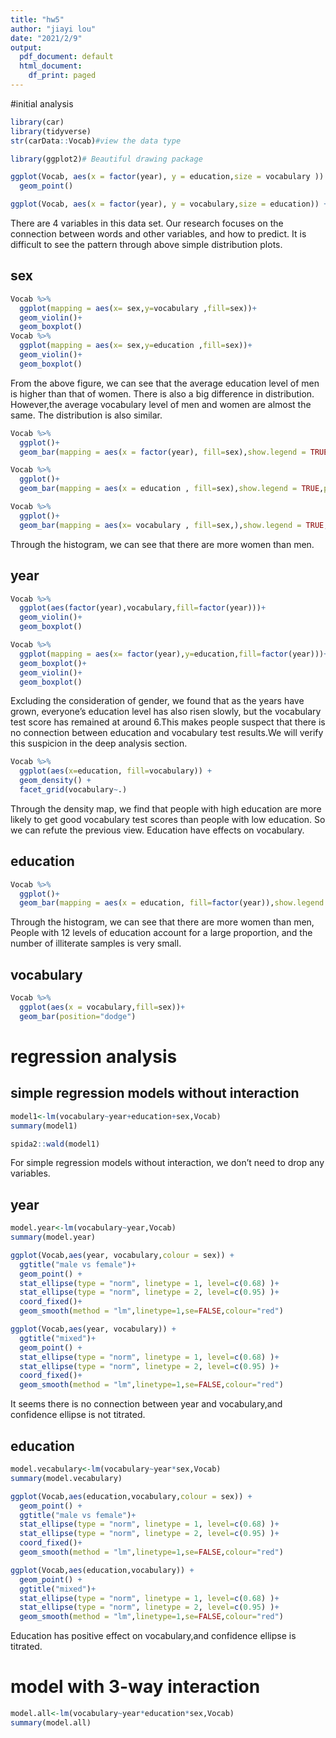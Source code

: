 ---
title: "hw5"
author: "jiayi lou"
date: "2021/2/9"
output:
  pdf_document: default
  html_document:
    df_print: paged
---

#initial analysis

```{r}
library(car)
library(tidyverse)
str(carData::Vocab)#view the data type

library(ggplot2)# Beautiful drawing package

ggplot(Vocab, aes(x = factor(year), y = education,size = vocabulary )) +
  geom_point()

ggplot(Vocab, aes(x = factor(year), y = vocabulary,size = education)) + geom_point()

```

There are 4 variables in this data set. Our research focuses on the connection between words and other variables, and how to predict. It is difficult to see the pattern through above simple distribution plots.

## sex

```{r}
Vocab %>%
  ggplot(mapping = aes(x= sex,y=vocabulary ,fill=sex))+
  geom_violin()+
  geom_boxplot()
Vocab %>%
  ggplot(mapping = aes(x= sex,y=education ,fill=sex))+
  geom_violin()+
  geom_boxplot()
```
From the above figure, we can see that the average education level of men is higher than that of women. There is also a big difference in distribution. However,the average vocabulary level of men and women are almost the same. The distribution is also similar.

```{r}
Vocab %>%
  ggplot()+
  geom_bar(mapping = aes(x = factor(year), fill=sex),show.legend = TRUE,position="dodge")

Vocab %>%
  ggplot()+
  geom_bar(mapping = aes(x = education , fill=sex),show.legend = TRUE,position="dodge")

Vocab %>%
  ggplot()+
  geom_bar(mapping = aes(x= vocabulary , fill=sex,),show.legend = TRUE,position="dodge")
```


Through the histogram, we can see that there are more women than men.


## year

```{r}
Vocab %>%
  ggplot(aes(factor(year),vocabulary,fill=factor(year)))+
  geom_violin()+
  geom_boxplot()

Vocab %>%
  ggplot(mapping = aes(x= factor(year),y=education,fill=factor(year)))+
  geom_boxplot()+
  geom_violin()+
  geom_boxplot()

```

Excluding the consideration of gender, we found that as the years have grown, everyone’s education level has also risen slowly, but the vocabulary test score has remained at around 6.This makes people suspect that there is no connection between education and vocabulary test results.We will verify this suspicion in the deep analysis section.


```{r}
Vocab %>%
  ggplot(aes(x=education, fill=vocabulary)) +
  geom_density() +
  facet_grid(vocabulary~.)
```
Through the density map, we find that people with high education are more likely to get good vocabulary test scores than people with low education. So we can refute the previous view. Education have effects on vocabulary.

## education
```{r}

Vocab %>%
  ggplot()+
  geom_bar(mapping = aes(x = education, fill=factor(year)),show.legend = TRUE)
```


Through the histogram, we can see that there are more women than men, People with 12 levels of education account for a large proportion, and the number of illiterate samples is very small.



## vocabulary

```{r}
Vocab %>%
  ggplot(aes(x = vocabulary,fill=sex))+
  geom_bar(position="dodge")

```


# regression analysis

## simple regression models without interaction

```{r}
model1<-lm(vocabulary~year+education+sex,Vocab)
summary(model1)
```


```{r}
spida2::wald(model1)
```

For simple regression models without interaction, we don’t need to drop any variables.



## year
```{r}
model.year<-lm(vocabulary~year,Vocab)
summary(model.year)

ggplot(Vocab,aes(year, vocabulary,colour = sex)) +
  ggtitle("male vs female")+
  geom_point() +
  stat_ellipse(type = "norm", linetype = 1, level=c(0.68) )+
  stat_ellipse(type = "norm", linetype = 2, level=c(0.95) )+
  coord_fixed()+
  geom_smooth(method = "lm",linetype=1,se=FALSE,colour="red")

ggplot(Vocab,aes(year, vocabulary)) +
  ggtitle("mixed")+
  geom_point() +
  stat_ellipse(type = "norm", linetype = 1, level=c(0.68) )+
  stat_ellipse(type = "norm", linetype = 2, level=c(0.95) )+
  coord_fixed()+
  geom_smooth(method = "lm",linetype=1,se=FALSE,colour="red")
```

It seems there is no connection between year and vocabulary,and confidence ellipse is not titrated.


## education
```{r}
model.vecabulary<-lm(vocabulary~year*sex,Vocab)
summary(model.vecabulary)

ggplot(Vocab,aes(education,vocabulary,colour = sex)) +
  geom_point() +
  ggtitle("male vs female")+
  stat_ellipse(type = "norm", linetype = 1, level=c(0.68) )+
  stat_ellipse(type = "norm", linetype = 2, level=c(0.95) )+
  coord_fixed()+
  geom_smooth(method = "lm",linetype=1,se=FALSE,colour="red")

ggplot(Vocab,aes(education,vocabulary)) +
  geom_point() +
  ggtitle("mixed")+
  stat_ellipse(type = "norm", linetype = 1, level=c(0.68) )+
  stat_ellipse(type = "norm", linetype = 2, level=c(0.95) )+
  geom_smooth(method = "lm",linetype=1,se=FALSE,colour="red")


```


Education has positive effect on vocabulary,and confidence ellipse is titrated.



# model with 3-way interaction


```{r}
model.all<-lm(vocabulary~year*education*sex,Vocab)
summary(model.all)

```
